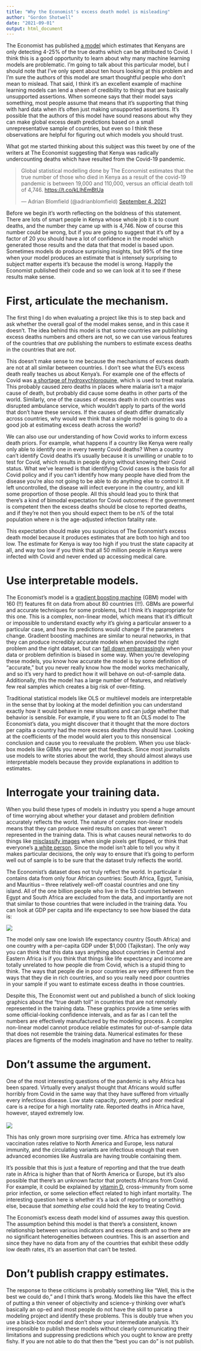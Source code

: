 ```yaml
---
title: "Why the Economist's excess death model is misleading"
author: "Gordon Shotwell"
date: "2021-09-01"
output: html_document
---
```


The Economist has published [a model](https://github.com/GShotwell/covid-19-the-economist-global-excess-deaths-model) which estimates that Kenyans are only detecting 4-25% of the true deaths which can be attributed to Covid. I think this is a good opportunity to learn about why many machine learning models are problematic. I'm going to talk about this particular model, but I should note that I've only spent about ten hours looking at this problem and I'm sure the authors of this model are smart thoughtful people who don't mean to mislead. That said, I think it's an excellent example of machine learning models can lend a sheen of credibility to things that are basically unsupported assertions. When someone says that their model says something, most people assume that means that it's supporting that thing with hard data when it's often just making unsupported assertions. It's possible that the authors of this model have sound reasons about why they can make global excess death predictions based on a small unrepresentative sample of countries, but even so I think these observations are helpful for figuring out which models you should trust.

What got me started thinking about this subject was this tweet by one of the writers at The Economist suggesting that Kenya was radically undercounting deaths which have resulted from the Covid-19 pandemic.

<blockquote class="twitter-tweet">

<p lang="en" dir="ltr">

Global statistical modelling done by The Economist estimates that the true number of those who died in Kenya as a result of the covid-19 pandemic is between 19,000 and 110,000, versus an official death toll of 4,746. <a href="https://t.co/kLlhEmBtUa">https://t.co/kLlhEmBtUa</a>

</p>

--- Adrian Blomfield (@adrianblomfield) <a href="https://twitter.com/adrianblomfield/status/1434004846592593923?ref_src=twsrc%5Etfw">September 4, 2021</a>

</blockquote>

```{=html}
<script async src="https://platform.twitter.com/widgets.js" charset="utf-8"></script>
```
Before we begin it's worth reflecting on the boldness of this statement. There are lots of smart people in Kenya whose whole job it is to count deaths, and the number they came up with is 4,746. Now of course this number could be wrong, but if you are going to suggest that it's off by a factor of 20 you should have a lot of confidence in the model which generated those results and the data that that model is based upon. Sometimes models do produce surprising insights, but 99% of the time when your model produces an estimate that is intensely surprising to subject matter experts it's because the model is wrong. Happily the Economist published their code and so we can look at it to see if these results make sense.

# First, articulate the mechanism.

The first thing I do when evaluating a project like this is to step back and ask whether the overall goal of the model makes sense, and in this case it doesn't. The idea behind this model is that some countries are publishing excess deaths numbers and others are not, so we can use various features of the countries that *are* publishing the numbers to estimate excess deaths in the countries that are *not*.

This doesn't make sense to me because the mechanisms of excess death are not at all similar between countries. I don't see what the EU's excess death really teaches us about Kenya's. For example one of the effects of Covid was [a shortage of hydroxychloroquine,](https://www.sciencedaily.com/releases/2020/11/201106103103.htm) which is used to treat malaria. This probably caused zero deaths in places where malaria isn't a major cause of death, but probably did cause some deaths in other parts of the world. Similarly, one of the causes of excess death in rich countries was disrupted ambulance service, which wouldn't apply to parts of the world that don't have these services. If the causes of death differ dramatically across countries, why would we think that a single model is going to do a good job at estimating excess death across the world?

We can also use our understanding of how Covid works to inform excess death priors. For example, what happens if a country like Kenya were really only able to identify one in every twenty Covid deaths? When a country can't identify Covid deaths it's usually because it is unwilling or unable to to test for Covid, which results in people dying without knowing their Covid status. What we've learned is that identifying Covid cases is the basis for all Covid policy and if you can't identify how many people have died from the disease you're also not going to be able to do anything else to control it. If left uncontrolled, the disease will infect everyone in the country, and kill some proportion of those people. All this should lead you to think that there's a kind of bimodal expectation for Covid outcomes: if the government is competent then the excess deaths should be close to reported deaths, and if they're not then you should expect them to be *n%* of the total population where *n* is the age-adjusted infection fatality rate.

This expectation should make you suspicious of The Economist's excess death model because it produces estimates that are both too high and too low. The estimate for Kenya is way too high if you trust the state capacity at all, and way too low if you think that all 50 million people in Kenya were infected with Covid and never ended up accessing medical care.

# Use interpretable models.

The Economist's model is a [gradient boosting machine](https://github.com/Blunde1/agtboost) (GBM) model with 160 (!!) features fit on data from about 80 countries (!!!). GBMs are powerful and accurate techniques for some problems, but I think it's inappropriate for this one. This is a complex, non-linear model, which means that it's difficult or impossible to understand exactly *why* it's giving a particular answer to a particular case, and how its predictions would change if the parameters change. Gradient boosting machines are similar to neural networks, in that they can produce incredibly accurate models when provided the right problem and the right dataset, but can [fall down embarrassingly](https://www.theguardian.com/technology/2020/sep/21/twitter-apologises-for-racist-image-cropping-algorithm) when your data or problem definition is biased in some way. When you're developing these models, you know how accurate the model is by some definition of "accurate," but you never really know how the model works mechanically, and so it's very hard to predict how it will behave on out-of-sample data. Additionally, this the model has a large number of features, and relatively few real samples which creates a big risk of over-fitting.

Traditional statistical models like OLS or multilevel models are interpretable in the sense that by looking at the model definition you can understand exactly how it would behave in new situations and can judge whether that behavior is sensible. For example, if you were to fit an OLS model to The Economist's data, you might discover that it thought that the more doctors per capita a country had the more excess deaths they should have. Looking at the coefficients of the model would alert you to this nonsensical conclusion and cause you to reevaluate the problem. When you use black-box models like GBMs you never get that feedback. Since most journalists use models to write stories about the world, they should almost always use interpretable models because they provide explanations in addition to estimates.

# Interrogate your training data.

When you build these types of models in industry you spend a huge amount of time worrying about whether your dataset and problem definition accurately reflects the world. The nature of complex non-linear models means that they can produce weird results on cases that weren't represented in the training data. This is what causes neural networks to do things like [misclassify images](https://arxiv.org/abs/1710.08864) when single pixels get flipped, or think that everyone's [a white person](https://www.technologyreview.com/2020/12/10/1013617/racism-data-science-artificial-intelligence-ai-opinion/). Since the model isn't able to tell you why it makes particular decisions, the only way to ensure that it's going to perform well out of sample is to be sure that the dataset truly reflects the world.

The Economist's dataset does not truly reflect the world. In particular it contains data from only four African countries: South Africa, Egypt, Tunisia, and Mauritius -- three relatively well-off coastal countries and one tiny island. All of the one billion people who live in the 53 countries between Egypt and South Africa are excluded from the data, and importantly are not that similar to those countries that were included in the training data. You can look at GDP per capita and life expectancy to see how biased the data is:

![](/img/paste-2BB84D1B.png)

The model only saw one lowish life expectancy country (South Africa) and one country with a per-capita GDP under \$1,000 (Tajikstan). The only way you can think that this data says anything about countries in Central and Eastern Africa is if you think that things like life expectancy and income are totally unrelated to how people die from Covid, which is a stupid thing to think. The ways that people die in poor countries are very different from the ways that they die in rich countries, and so you really need poor countries in your sample if you want to estimate excess deaths in those countries.

Despite this, The Economist went out and published a bunch of slick looking graphics about the "true death toll" in countries that are not remotely represented in the training data. These graphics provide a time series with some official-looking confidence intervals, and as far as I can tell the numbers are effectively manufactured by the modeling process. A complex non-linear model cannot produce reliable estimates for out-of-sample data that does not resemble the training data. Numerical estimates for these places are figments of the models imagination and have no tether to reality.

# Don't assume the argument.

One of the most interesting questions of the pandemic is why Africa has been spared. Virtually every analyst thought that Africans would suffer horribly from Covid in the same way that they have suffered from virtually every infectious disease. Low state capacity, poverty, and poor medical care is a recipe for a high mortality rate. Reported deaths in Africa have, however, stayed extremely low.\
\
![](/img/paste-E793515C.png)

This has only grown more surprising over time. Africa has extremely low vaccination rates relative to North America and Europe, less natural immunity, and the circulating variants are infectious enough that even advanced economies like Australia are having trouble containing them.

It's possible that this is just a feature of reporting and that the true death rate in Africa is higher than that of North America or Europe, but it's also possible that there's an unknown factor that protects Africans from Covid. For example, it could be explained by [vitamin D](https://shotwell.ca/posts/africa-covid/), cross-immunity from some prior infection, or some selection effect related to high infant mortality. The interesting question here is whether it's a lack of reporting or something else, because that *something else* could hold the key to treating Covid.

The Economist's excess death model kind of assumes away this question. The assumption behind this model is that there's a consistent, known relationship between various indicators and excess death and so there are no significant heterogeneities between countries. This is an assertion and since they have no data from any of the countries that exhibit these oddly low death rates, it's an assertion that can't be tested.

# Don't publish crappy estimates.

The response to these criticisms is probably something like "Well, this is the best we could do," and I think that's wrong. Models like this have the effect of putting a thin veneer of objectivity and science-y thinking over what's basically an op-ed and most people do not have the skill to parse a modeling project and identify these problems. This is doubly true when you use a black-box model and don't show your intermediate analysis. It's irresponsible to publish these models without clearly communicating their limitations and suppressing predictions which you ought to know are pretty fishy. If you are not able to do that then the "best you can do" is not publish.
